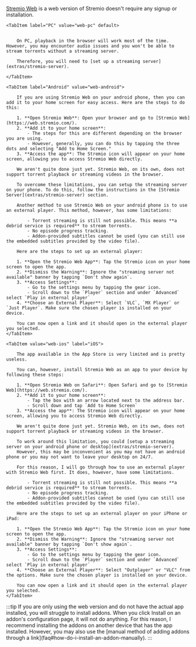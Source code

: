 
[Stremio Web](https://web.stremio.com) is a web version of Stremio doesn't require any signup or installation.

<Tabs className="custom-tabs" queryString="platform">

    <TabItem label="PC" value="web-pc" default>


        On PC, playback in the browser will work most of the time. However, you may encounter audio issues and you won't be able to stream torrents without a streaming server.

        Therefore, you will need to [set up a streaming server](extras/stremio-server).

    </TabItem>

    <TabItem label="Android" value="web-android">

        If you are using Stremio Web on your android phone, then you can add it to your home screen for easy access. Here are the steps to do this:

        1. **Open Stremio Web**: Open your browser and go to [Stremio Web](https://web.stremio.com/).
        2. **Add it to your home screen**:
            - The steps for this are different depending on the browser you are using.
            - However, generally, you can do this by tapping the three dots and selecting "Add to Home Screen."
        3. **Access the app**: The Stremio icon will appear on your home screen, allowing you to access Stremio Web directly.

        We aren't quite done just yet. Stremio Web, on its own, does not support torrent playback or streaming videos in the browser.

        To overcome these limitations, you can setup the streaming server on your phone. To do this, follow the instructions in the [Stremio Server](extras/stremio-server) section.

        Another method to use Stremio Web on your android phone is to use an external player. This method, however, has some limitations:

            - Torrent streaming is still not possible. This means **a debrid service is required** to stream torrents.
            - No episode progress tracking.
            - Addon-provided subtitles cannot be used (you can still use the embedded subtitles provided by the video file).

        Here are the steps to set up an external player:

        1. **Open the Stremio Web App**: Tap the Stremio icon on your home screen to open the app.
        2. **Dismiss the Warning**: Ignore the "streaming server not available" banner by tapping `Don't show again`.
        3. **Access Settings**:
            - Go to the settings menu by tapping the gear icon.
            - Scroll down to the `Player` section and under `Advanced` select `Play in external player`
        4. **Choose an External Player**: Select `VLC`, `MX Player` or `Just Player`. Make sure the chosen player is installed on your device.

        You can now open a link and it should open in the external player you selected.
    </TabItem>

    <TabItem value="web-ios" label="iOS">

        The app available in the App Store is very limited and is pretty useless.

        You can, however, install Stremio Web as an app to your device by following these steps:

        1. **Open Stremio Web on Safari**: Open Safari and go to [Stremio Web](https://web.stremio.com/).
        2. **Add it to your home screen**:
            - Tap the box with an arrow located next to the address bar.
            - Scroll down and tap `Add to Home Screen`
        3. **Access the app**: The Stremio icon will appear on your home screen, allowing you to access Stremio Web directly.

        We aren't quite done just yet. Stremio Web, on its own, does not support torrent playback or streaming videos in the browser.

        To work around this limitation, you could [setup a streaming server on your android phone or desktop](extras/stremio-server).
        However, this may be inconvenient as you may not have an android phone or you may not want to leave your desktop on 24/7.

        For this reason, I will go through how to use an external player with Stremio Web first. It does, however, have some limitations.

            - Torrent streaming is still not possible. This means **a debrid service is required** to stream torrents.
            - No episode progress tracking.
            - Addon-provided subtitles cannot be used (you can still use the embedded subtitles provided by the video file).

        Here are the steps to set up an external player on your iPhone or iPad:

        1. **Open the Stremio Web App**: Tap the Stremio icon on your home screen to open the app.
        2. **Dismiss the Warning**: Ignore the "streaming server not available" banner by tapping `Don't show again`.
        3. **Access Settings**:
            - Go to the settings menu by tapping the gear icon.
            - Scroll down to the `Player` section and under `Advanced` select `Play in external player`
        4. **Choose an External Player**: Select "Outplayer" or "VLC" from the options. Make sure the chosen player is installed on your device.

        You can now open a link and it should open in the external player you selected.
    </TabItem>

</Tabs>
:::tip
If you are only using the web version and do not have the actual app installed, you will struggle to install addons. 
When you click Install on an addon's configuration page, it will not do anything.
For this reason, I recommend installing the addons on another device that has the app installed. 
However, you may also use the [manual method of adding addons through a link](faq#how-do-i-install-an-addon-manually).
:::